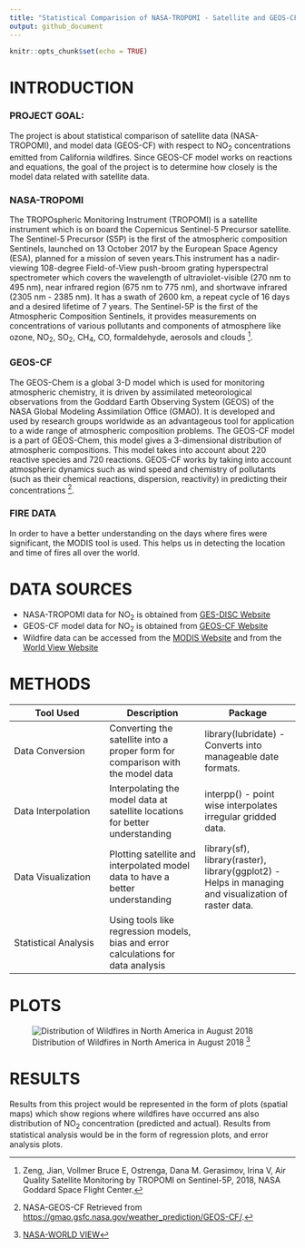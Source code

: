 ```yaml
---
title: "Statistical Comparision of NASA-TROPOMI - Satellite and GEOS-CF - Model Data"
output: github_document
---
```


```r
knitr::opts_chunk$set(echo = TRUE)
```

# INTRODUCTION

### PROJECT GOAL: 

The project is about statistical comparison of satellite data (NASA-TROPOMI), and model data (GEOS-CF) with respect to NO~2~ concentrations emitted from California wildfires. Since GEOS-CF model works on reactions and equations, the goal of the project is to determine how closely is the model data related with satellite data. 

### NASA-TROPOMI 

The TROPOspheric Monitoring Instrument (TROPOMI) is a satellite instrument which is on board the Copernicus Sentinel-5 Precursor satellite. The Sentinel-5 Precursor (S5P) is the first of the atmospheric composition Sentinels, launched on 13 October 2017 by the European Space Agency (ESA), planned for a mission of seven years.This instrument has a nadir-viewing 108-degree Field-of-View push-broom grating hyperspectral spectrometer which covers the wavelength of ultraviolet-visible (270 nm to 495 nm), near infrared region (675 nm to 775 nm), and shortwave infrared (2305 nm - 2385 nm). It has a swath of 2600 km, a repeat cycle of 16 days and a desired lifetime of 7 years. The Sentinel-5P is the first of the Atmospheric Composition Sentinels, it provides measurements on concentrations of various pollutants and components of atmosphere like ozone, NO~2~, SO~2~, CH~4~, CO, formaldehyde, aerosols and clouds [^a-random-footnote-label].

[^a-random-footnote-label]: Zeng, Jian, Vollmer Bruce E, Ostrenga, Dana M. Gerasimov, Irina V, Air Quality
Satellite Monitoring by TROPOMI on Sentinel-5P, 2018, NASA Goddard Space Flight Center.


### GEOS-CF

The GEOS-Chem is a global 3-D model which is used for monitoring atmospheric chemistry, it is driven by assimilated meteorological observations from the Goddard Earth Observing System (GEOS) of the NASA Global Modeling Assimilation Office (GMAO). It is developed and used by research groups worldwide as an advantageous tool for application to a wide range of atmospheric composition problems. The GEOS-CF model is a part of GEOS-Chem, this model gives a 3-dimensional distribution of atmospheric compositions. This model takes into account about 220 reactive species and 720 reactions. GEOS-CF works by taking into account atmospheric dynamics such as wind speed and chemistry of pollutants (such as their chemical reactions, dispersion, reactivity) in predicting their concentrations [^a-random-footnote-label1].

[^a-random-footnote-label1]: NASA-GEOS-CF Retrieved from <https://gmao.gsfc.nasa.gov/weather_prediction/GEOS-CF/>.

### FIRE DATA

In order to have a better understanding on the days where fires were significant, the MODIS tool is used. This helps us in detecting the location and time of fires all over the world. 

# DATA SOURCES 
* NASA-TROPOMI data for NO~2~ is obtained from  [GES-DISC Website](https://disc.gsfc.nasa.gov/)
* GEOS-CF model data for NO~2~ is obtained from [GEOS-CF Website](https://portal.nccs.nasa.gov/datashare/gmao/geos-cf/v1/das/)
* Wildfire data can be accessed from the [MODIS Website](https://firms.modaps.eosdis.nasa.gov/download/) and from the [World View Website](https://worldview.earthdata.nasa.gov/)

# METHODS

Tool Used  | Description | Package 
------------- | -------------| -------------
Data Conversion | Converting the satellite into a proper form for comparison with the model data | library(lubridate) - Converts into manageable date formats.  
Data Interpolation | Interpolating the model data at satellite locations for better understanding | interpp() -  point wise interpolates irregular gridded data.
Data Visualization | Plotting satellite and interpolated model data to have a better understanding | library(sf), library(raster), library(ggplot2) - Helps in managing and visualization of raster data.  
Statistical Analysis |Using tools like regression models, bias and error calculations for data analysis | 


# PLOTS

![Distribution of Wildfires in North America in August 2018 [^a-random-footnote-label3]](C:\\Users\\shrut\\Downloads\\image.png)

[^a-random-footnote-label3]: [NASA-WORLD VIEW](https://worldview.earthdata.nasa.gov/)

# RESULTS 

Results from this project would be represented in the form of plots (spatial maps) which show regions where wildfires have occurred ans also distribution of NO~2~ concentration (predicted and actual). Results from statistical analysis would be in the form of regression plots, and error analysis plots. 

